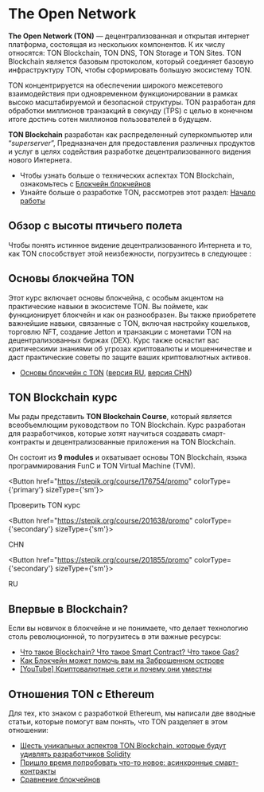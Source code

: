 
# The Open Network

**The Open Network (TON)** — децентрализованная и открытая интернет платформа, состоящая из нескольких компонентов. К их числу относятся: TON Blockchain, TON DNS, TON Storage и TON Sites. TON Blockchain является базовым протоколом, который соединяет базовую инфраструктуру TON, чтобы сформировать большую экосистему TON.

TON концентрируется на обеспечении широкого межсетевого взаимодействия при одновременном функционировании в рамках высоко масштабируемой и безопасной структуры. TON разработан для обработки миллионов транзакций в секунду (TPS) с целью в конечном итоге достичь сотен миллионов пользователей в будущем.

**TON Blockchain** разработан как распределенный суперкомпьютер или “_superserver_”, Предназначен для предоставления различных продуктов и услуг в целях содействия разработке децентрализованного видения нового Интернета.

- Чтобы узнать больше о технических аспектах TON Blockchain, ознакомьтесь c [Блокчейн блокчейнов](/v3/concepts/dive-into-ton/ton-blockchain/blockchain-of-blockchain-of-blockchains)
- Узнайте больше о разработке TON, рассмотрев этот раздел: [Начало работы](/v3/documentation/ton-documentation)

## Обзор с высоты птичьего полета

Чтобы понять истинное видение децентрализованного Интернета и то, как TON способствует этой неизбежности, погрузитесь в следующее :

<Player url="https://www.youtube.com/watch?v=XgzHmV_nnpY" />

## Основы блокчейна TON

Этот курс включает основы блокчейна, с особым акцентом на практические навыки в экосистеме TON. Вы поймете, как функционирует блокчейн и как он разнообразен. Вы также приобретете важнейшие навыки, связанные с TON, включая настройку кошельков, торговлю NFT, создание Jetton и транзакции с монетами TON на децентрализованных биржах (DEX). Курс также оснастит вас критическими знаниями об угрозах криптовалюты и мошенничестве и даст практические советы по защите ваших криптовалютных активов.

- [Основы блокчейн с TON](https://stepik.org/course/201294/) ([версия RU](https://stepik.org/course/202221/), [версия CHN](https://stepik.org/course/200976/))

## TON Blockchain курс

Мы рады представить **TON Blockchain Course**, который является всеобъемлющим руководством по TON Blockchain. Курс разработан для разработчиков, которые хотят научиться создавать смарт-контракты и децентрализованные приложения на TON Blockchain.

Он состоит из **9 modules** и охватывает основы TON Blockchain, языка программирования FunC и TON Virtual Machine (TVM).

<Button href="https://stepik.org/course/176754/promo"
        colorType={'primary'} sizeType={'sm'}>

Проверить TON курс

</Button>

<Button href="https://stepik.org/course/201638/promo"
        colorType={'secondary'} sizeType={'sm'}>

CHN

</Button>

<Button href="https://stepik.org/course/201855/promo"
        colorType={'secondary'} sizeType={'sm'}>

RU

</Button>

## Впервые в Blockchain?

Если вы новичок в блокчейне и не понимаете, что делает технологию столь революционной, то погрузитесь в эти важные ресурсы:

- [Что такое Blockchain? Что такое Smart Contract? Что такое Gas?](https://blog.ton.org/what_is_blockchain)
- [Как Блокчейн может помочь вам на Заброшенном острове](https://talkol.medium.com/why-decentralized-consensus-blockchain-is-good-for-business-5ff263468210)
- [\[YouTube\] Криптовалютные сети и почему они уместны](https://youtu.be/2wxtiNgXBaU)

## Отношения TON с Ethereum

Для тех, кто знаком с разработкой Ethereum, мы написали две вводные статьи, которые помогут вам понять, что TON разделяет в этом отношении:

- [Шесть уникальных аспектов TON Blockchain, которые будут удивлять разработчиков Solidity](https://blog.ton.org/six-unique-aspects-of-ton-blockchain-that-will-surprise-solidity-developers)
- [Пришло время попробовать что-то новое: асинхронные смарт-контракты](https://telegra.ph/Its-time-to-try-something-new-Asynchronous-smart-contracts-03-25)
- [Сравнение блокчейнов](https://ton.org/comparison_of_blockchains.pdf)
